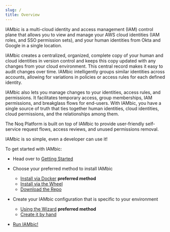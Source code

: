 ```yaml
---
slug: /
title: Overview
---
```

IAMbic is a multi-cloud identity and access management (IAM) control plane that allows you to view and manage your AWS cloud identities (IAM roles, and SSO permission sets), and your human identities from Okta and Google in a single location.

IAMbic creates a centralized, organized, complete copy of your human and cloud identities <!-- #TODO is "identities" a broad enough characterization? --> in version control and keeps this copy updated with any changes from your cloud environment. This central record makes it easy to audit changes over time. IAMbic intelligently groups similar identities across accounts, allowing for variations in policies or access rules for each defined identity.

IAMbic also lets you manage changes to your identities, access rules, and permissions. It facilitates temporary access, group memberships, IAM permissions, and breakglass flows for end-users. With IAMbic, you have a single source of truth that ties together human identities, cloud identities, cloud permissions, and the relationships among them.

The Noq Platform is built on top of IAMbic to provide user-friendly self-service request flows, access reviews, and unused permissions removal.

IAMbic is so simple, even a developer can use it! <!-- #TODO Does this really contribute? --> 

To get started with IAMbic:

* Head over to [Getting Started](./getting_started/index.mdx)

* Choose your preferred method to install IAMbic
  * [Install via Docker](./getting_started/installation_and_usage/install_via_docker) **preferred method**
  * [Install via the Wheel](./getting_started/installation_and_usage/install_via_the_wheel)
  * [Download the Repo](./getting_started/installation_and_usage/download_the_repo)

* Create your IAMbic configuration that is specific to your environment
  * [Using the Wizard](./getting_started/installation_and_usage/create_the_configuration) **preferred method**
  * [Create it by hand](./getting_started/installation_and_usage/create_the_configuration)

* [Run IAMbic!](./getting_started/installation_and_usage/using)


<!-- #TODO NOAH write more here about how this page will start you on your journey -->
